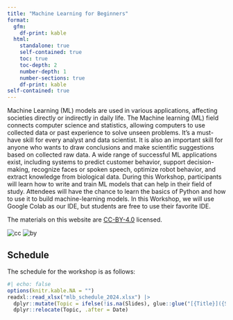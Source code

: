 ```yaml
---
title: "Machine Learning for Beginners"
format: 
  gfm:
    df-print: kable
  html:
    standalone: true
    self-contained: true
    toc: true
    toc-depth: 2
    number-depth: 1
    number-sections: true
    df-print: kable
self-contained: true
---
```


Machine Learning (ML) models are used in various applications, affecting societies directly or indirectly in daily life. The Machine learning (ML) field connects computer science and statistics, allowing computers to use collected data or past experience to solve unseen problems. It’s a must-have skill for every analyst and data scientist. It is also an important skill for anyone who wants to draw conclusions and make scientific suggestions based on collected raw data. A wide range of successful ML applications exist, including systems to predict customer behavior, support decision-making, recognize faces or spoken speech, optimize robot behavior, and extract knowledge from biological data. During this Workshop, participants will learn how to write and train ML models that can help in their field of study. Attendees will have the chance to learn the basics of Python and how to use it to build machine-learning models. In this Workshop, we will use Google Colab as our IDE, but students are free to use their favorite IDE.

The materials on this website are [CC-BY-4.0](https://creativecommons.org/licenses/by/4.0/) licensed.

![cc](https://mirrors.creativecommons.org/presskit/icons/cc.svg) ![by](https://mirrors.creativecommons.org/presskit/icons/by.svg)


## Schedule

The schedule for the workshop is as follows:

```r
#| echo: false
options(knitr.kable.NA = "")
readxl::read_xlsx("mlb_schedule_2024.xlsx") |> 
  dplyr::mutate(Topic = ifelse(!is.na(Slides), glue::glue("[{Title}]({Slides})"), Title), .keep = "unused") |> 
  dplyr::relocate(Topic, .after = Date)
```
